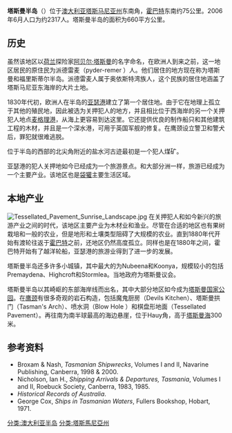'''塔斯曼半岛'''（{{lang|en|Tasman Peninsula}}）位于[[澳大利亚|澳大利亚]][[塔斯马尼亚州|塔斯马尼亚州]]东南角，[[霍巴特|霍巴特]]东南约75公里。2006年6月人口为约2317人。塔斯曼半岛的面积为660平方公里。

==历史==
虽然该地区以[[荷兰|荷兰]]探险家[[阿贝尔·塔斯曼|阿贝尔·塔斯曼]]的名字命名，在欧洲人到来之前，这一地区居民的原住民为派德雷麦（pyder-remer ）人。他们居住的地方现在称为塔斯曼和福里斯蒂尔半岛。派德雷麦人属于奥依斯特湾族人，这个民族的居住地涵盖了塔斯马尼亚东海岸的大片土地。

1830年代初，欧洲人在半岛的[[亚瑟港_(塔斯曼尼亚州)|亚瑟港]]建立了第一个居住地。由于它在地理上孤立于其他的殖民地，因此被选为关押犯人的地方，并且相比位于西海岸的另一个关押犯人地点[[麦格理港|麦格理港]]，从海上更容易到达这里。它还提供优良的制作船只和其他建筑工程的木材，并且是一个深水港，可用于英国军舰的修复。在鹰颈设立警卫和警犬后，罪犯就很难逃脱。

位于半岛的西部的北尖角附近的盐水河古迹最初是一个犯人煤矿。

亚瑟港的犯人关押地如今已经成为一个旅游景点。和大部分洲一样，旅游已经成为一个主要产业。该地区也是[[袋獾|袋獾]]主要生活区域。

==本地产业==
[[File:Tessellated_Pavement_Sunrise_Landscape.jpg|thumb]]
在关押犯人和如今新兴的旅游产业之间的时代，该地区主要产业为木材业和渔业。尽管在合适的地区也有果树栽培和一般的农业，但是地形和土壤类型阻碍了大规模的农业。直到1880年代开始有渡轮往返于[[霍巴特|霍巴特]]之前，还地区仍然高度孤立。同样也是在1880年之间，霍巴特开始有了越洋轮船，亚瑟港的旅游业得到了进一步的发展。

塔斯曼半岛还多许多小城镇，其中最大的为Nubeena和Koonya，规模较小的包括Premaydena、Highcroft和Stormlea。当地政府为塔斯曼议会。

塔斯曼半岛以其崎岖的东部海岸线而出名，其中大部分地区如今成为[[塔斯曼国家公园|塔斯曼国家公园]]。在[[鹰颈|鹰颈]]有很多奇观的岩石构造，包括魔鬼厨房（Devils Kitchen）、塔斯曼拱门（Tasman's Arch）、喷水洞（Blow Hole ）和棋盘形地面（Tessellated Pavement）。再往南为南半球最高的海边悬崖，位于Hauy角，高于[[塔斯曼海|塔斯曼海]]300米。


==参考资料==
*Broxam & Nash, ''Tasmanian Shipwrecks'', Volumes I and II, Navarine Publishing, Canberra, 1998 & 2000.
*Nicholson, Ian H., ''Shipping Arrivals & Departures, Tasmania'', Volumes I and II, Roebuck Society, Canberra, 1983, 1985.
*''Historical Records of Australia''.
*George Cox, ''Ships in Tasmanian Waters'', Fullers Bookshop, Hobart, 1971.

[[分类:澳大利亚半岛|分类:澳大利亚半岛]]
[[分类:塔斯馬尼亞州|分类:塔斯馬尼亞州]]